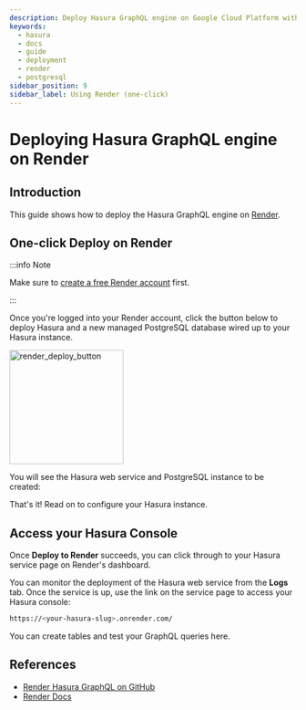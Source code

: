 ```yaml
---
description: Deploy Hasura GraphQL engine on Google Cloud Platform with Kubernetes engine and Cloud SQL
keywords:
  - hasura
  - docs
  - guide
  - deployment
  - render
  - postgresql
sidebar_position: 9
sidebar_label: Using Render (one-click)
---
```



# Deploying Hasura GraphQL engine on Render

## Introduction

This guide shows how to deploy the Hasura GraphQL engine on [Render](https://render.com).

## One-click Deploy on Render

:::info Note

Make sure to [create a free Render account](https://render.com/register) first.

:::

Once you're logged into your Render account, click the button below to deploy Hasura and a new managed PostgreSQL
database wired up to your Hasura instance.

[<img src="https://render.com/images/deploy-to-render-button.svg" className="no-shadow" width="200" alt="render_deploy_button" />](https://render.com/deploy?repo=https://github.com/render-examples/hasura-graphql)

You will see the Hasura web service and PostgreSQL instance to be created:

<Thumbnail src='/img/deployment/deploy-to-render-hasura.png' alt='Deploy To Render Hasura Page' />

That's it! Read on to configure your Hasura instance.

## Access your Hasura Console

Once **Deploy to Render** succeeds, you can click through to your Hasura service page on Render's dashboard.

<Thumbnail src='/img/deployment/deploy-to-render-hasura-header.png' alt='Render Hasura Header' />

You can monitor the deployment of the Hasura web service from the **Logs** tab. Once the service is up, use the link on
the service page to access your Hasura console:

```bash
https://<your-hasura-slug>.onrender.com/
```

You can create tables and test your GraphQL queries here.

## References

- [Render Hasura GraphQL on GitHub](https://github.com/render-examples/hasura-graphql)
- [Render Docs](https://render.com/docs)
